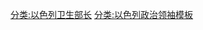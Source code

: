 {{Navbox
|name    = 以色列卫生部长
|state   = {{{state|autocollapse}}}
|title   = [[以色列卫生部长]] {{flagicon|Israel}}
|listclass = hlist
|image = [[Image:Coat of arms of Israel.svg|40px]]
|list1 = 
* [[海姆-摩西·沙皮拉|沙皮拉]] （1948–1951）
* [[约瑟夫·伯格|伯格]] （1951–1952）
* [[约瑟夫·萨皮尔|萨皮尔]] （1952–1953）
* [[约瑟夫·舍尔林|舍尔林]] （1953–1955）
* [[多弗·约瑟夫|约瑟夫]] （1955）
* [[以色列·巴尔齐莱|巴尔齐莱]] （1955–1961）
* [[海姆-摩西·沙皮拉|沙皮拉]] （1961–1966）
* [[以色列·巴尔齐莱|巴尔齐莱]] （1966–1969）
* [[海姆·格瓦蒂|格瓦蒂]] （1969–1970）
* [[维克托·闪-托夫|闪-托夫]] （1970–1977）
* [[艾利泽·肖斯塔克|肖斯塔克]] （1977–1984）
* [[莫尔迪采伊·古尔|古尔]] （1984–1986）
* [[绍山纳·阿贝里-阿尔莫兹利诺|阿贝里-阿尔莫兹利诺]] （1986–1988）
* [[雅科夫·祖尔|祖尔]] （1988–1990）
* [[埃胡德·奥尔默特|奥尔默特]] （1990–1992）
* [[海姆·雷蒙|雷蒙]] （1992–1994）
* [[伊扎克·拉宾|拉宾]] （1994）
* [[埃弗瑞姆·斯内|斯内]] （1994–1996）
* [[查黑·哈内戈比|哈内戈比]] （1996）
* [[约书亚·马塔扎|马塔扎]] （1996–1999）
* [[所罗门·贝尼兹里|贝尼兹里]] （1999–2000）
* [[鲁尼·米罗|米罗]] （2000–2001）
* [[尼辛姆·达翰|达翰]] （2001–2002）
* [[阿里埃勒·沙龙|沙龙]] （2002）
* [[尼辛姆·达翰|达翰]] （2002–2003）
* [[丹·纳维|纳维]] （2003–2006）
* [[雅各布·埃德里|埃德里]] （2006）
* [[雅各布·本-伊兹里|本-伊兹里]] （2006–2009）
* [[本雅明·内塔尼亚胡|内塔尼亚胡]] （2009–2013）
* [[雅艾尔·格尔曼|格尔曼]] （2013–2015）
}}<noinclude>
{{collapsible option}}
[[分类:以色列卫生部长]]
[[分类:以色列政治领袖模板]]
</noinclude>